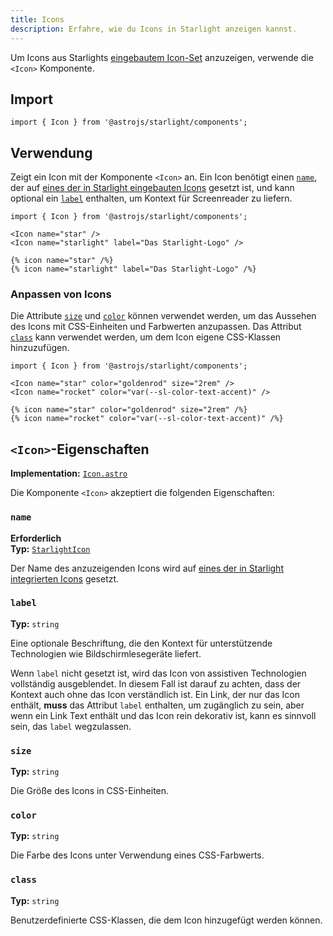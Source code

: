 ```yaml
---
title: Icons
description: Erfahre, wie du Icons in Starlight anzeigen kannst.
---
```



Um Icons aus Starlights [eingebautem Icon-Set](/de/reference/icons/#alle-icons) anzuzeigen, verwende die `<Icon>` Komponente.


<Preview>

<Icon
	slot="preview"
	name="open-book"
	color="var(--sl-color-text-accent)"
	size="4rem"
/>

</Preview>

## Import

```tsx
import { Icon } from '@astrojs/starlight/components';
```

## Verwendung

Zeigt ein Icon mit der Komponente `<Icon>` an.
Ein Icon benötigt einen [`name`](#name), der auf [eines der in Starlight eingebauten Icons](/de/reference/icons/#alle-icons) gesetzt ist, und kann optional ein [`label`](#label) enthalten, um Kontext für Screenreader zu liefern.

<Preview>

```mdx
import { Icon } from '@astrojs/starlight/components';

<Icon name="star" />
<Icon name="starlight" label="Das Starlight-Logo" />
```

<Fragment slot="markdoc">

```markdoc
{% icon name="star" /%}
{% icon name="starlight" label="Das Starlight-Logo" /%}
```

</Fragment>

<Fragment slot="preview">
	<Icon name="star" />
	<Icon name="starlight" label="Das Starlight-Logo" />
</Fragment>

</Preview>

### Anpassen von Icons

Die Attribute [`size`](#size) und [`color`](#color) können verwendet werden, um das Aussehen des Icons mit CSS-Einheiten und Farbwerten anzupassen.
Das Attribut [`class`](#class) kann verwendet werden, um dem Icon eigene CSS-Klassen hinzuzufügen.

<Preview>

```mdx
import { Icon } from '@astrojs/starlight/components';

<Icon name="star" color="goldenrod" size="2rem" />
<Icon name="rocket" color="var(--sl-color-text-accent)" />
```

<Fragment slot="markdoc">

```markdoc
{% icon name="star" color="goldenrod" size="2rem" /%}
{% icon name="rocket" color="var(--sl-color-text-accent)" /%}
```

</Fragment>

<Fragment slot="preview">
	<Icon name="star" color="goldenrod" size="2rem" />
	<Icon name="rocket" color="var(--sl-color-text-accent)" />
</Fragment>

</Preview>

## `<Icon>`-Eigenschaften

**Implementation:** [`Icon.astro`](https://github.com/withastro/starlight/blob/main/packages/starlight/user-components/Icon.astro)

Die Komponente `<Icon>` akzeptiert die folgenden Eigenschaften:

### `name`

**Erforderlich**  
**Typ:** [`StarlightIcon`](/de/reference/icons/#starlighticon-typ)

Der Name des anzuzeigenden Icons wird auf [eines der in Starlight integrierten Icons](/de/reference/icons/#alle-icons) gesetzt.

### `label`

**Typ:** `string`

Eine optionale Beschriftung, die den Kontext für unterstützende Technologien wie Bildschirm&shy;lesegeräte liefert.

Wenn `label` nicht gesetzt ist, wird das Icon von assistiven Technologien vollständig ausgeblendet.
In diesem Fall ist darauf zu achten, dass der Kontext auch ohne das Icon verständlich ist.
Ein Link, der nur das Icon enthält, **muss** das Attribut `label` enthalten, um zugänglich zu sein, aber wenn ein Link Text enthält und das Icon rein dekorativ ist, kann es sinnvoll sein, das `label` wegzulassen.

### `size`

**Typ:** `string`

Die Größe des Icons in CSS-Einheiten.

### `color`

**Typ:** `string`

Die Farbe des Icons unter Verwendung eines CSS-Farbwerts.

### `class`

**Typ:** `string`

Benutzerdefinierte CSS-Klassen, die dem Icon hinzugefügt werden können.
